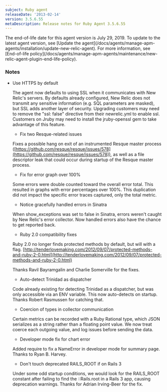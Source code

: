 ```yaml
---
subject: Ruby agent
releaseDate: '2013-02-14'
version: 3.5.6.55
metaDescription: Release notes for Ruby Agent 3.5.6.55
---
```


<Callout variant="important">
  The end-of-life date for this agent version is July 29, 2019. To update to the latest agent version, see [Update the agent](/docs/agents/manage-apm-agents/installation/update-new-relic-agent). For more information, see [End-of-life policy](/docs/agents/manage-apm-agents/maintenance/new-relic-agent-plugin-end-life-policy).
</Callout>

### Notes

* Use HTTPS by default

  The agent now defaults to using SSL when it communicates with New Relic's servers. By defaults already configured, New Relic does not transmit any sensitive information (e.g. SQL parameters are masked), but SSL adds another layer of security. Upgrading customers may need to remove the "ssl: false" directive from their newrelic.yml to enable ssl. Customers on Jruby may need to install the jruby-openssl gem to take advantage of this feature.

  * Fix two Resque-related issues

  Fixes a possible hang on exit of an instrumented Resque master process ([https://github.com/resque/resque/issues/578](https://github.com/resque/resque/issues/578)), as well as a file descriptor leak that could occur during startup of the Resque master process.

  * Fix for error graph over 100%

  Some errors were double counted toward the overall error total. This resulted in graphs with error percentages over 100%. This duplication did not impact the specific error traces captured, only the total metric.

  * Notice gracefully handled errors in Sinatra

  When show_exceptions was set to false in Sinatra, errors weren't caught by New Relic's error collector. Now handled errors also have the chance to get reported back.

  * Ruby 2.0 compatibility fixes

  Ruby 2.0 no longer finds protected methods by default, but will with a flag. [http://tenderlovemaking.com/2012/09/07/protected-methods-and-ruby-2-0.html](http://tenderlovemaking.com/2012/09/07/protected-methods-and-ruby-2-0.html)

  Thanks Ravil Bayramgalin and Charlie Somerville for the fixes.

  * Auto-detect Trinidad as dispatcher

  Code already existing for detecting Trinidad as a dispatcher, but was only accessible via an ENV variable. This now auto-detects on startup. Thanks Robert Rasmussen for catching that.

  * Coercion of types in collector communication

  Certain metrics can be recorded with a Ruby Rational type, which JSON serializes as a string rather than a floating point value. We now treat coerce each outgoing value, and log issues before sending the data.

  * Developer mode fix for chart error

  Added require to fix a NameError in developer mode for summary page. Thanks to Ryan B. Harvey.

  * Don't touch deprecated RAILS_ROOT if on Rails 3

  Under some odd startup conditions, we would look for the RAILS_ROOT constant after failing to find the ::Rails.root in a Rails 3 app, causing deprecation warnings. Thanks for Adrian Irving-Beer for the fix.
